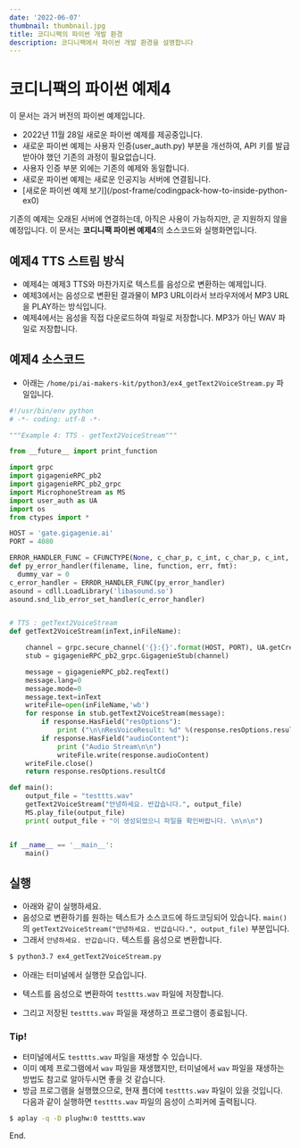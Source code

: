 ```yaml
---
date: '2022-06-07'
thumbnail: thumbnail.jpg
title: 코디니팩의 파이썬 개발 환경
description: 코디니팩에서 파이썬 개발 환경을 설명합니다
---
```


# 코디니팩의 파이썬 예제4

<MdxTextBox>
    <Box sx={{ color: 'secondary.main', fontWeight: 600, mb: 1 }}>이 문서는 과거 버전의 파이썬 예제입니다.</Box>
    <ul>
        <li>2022년 11월 28일 새로운 파이썬 예제를 제공중입니다.</li>
        <li>
            새로운 파이썬 예제는 사용자 인증(user_auth.py) 부분을 개선하여, API 키를 발급받아야 했던 기존의 과정이
            필요없습니다.
        </li>
        <li>사용자 인증 부분 외에는 기존의 예제와 동일합니다.</li>
        <li>새로운 파이썬 예제는 새로운 인공지능 서버에 연결됩니다.</li>
        <li>[새로운 파이썬 예제 보기](/post-frame/codingpack-how-to-inside-python-ex0)</li>
    </ul>
    기존의 예제는 오래된 서버에 연결하는데, 아직은 사용이 가능하지만, 곧 지원하지 않을 예정입니다.
</MdxTextBox>

<MdxTextBox>
    <Box sx={{ color: 'secondary.main', fontWeight: 600, mb: 1 }}>
        이 문서는 <b>코디니팩 파이썬 예제4</b>의 소스코드와 실행화면입니다.
    </Box>
</MdxTextBox>

## 예제4 TTS 스트림 방식

-   예제4는 예제3 TTS와 마찬가지로 텍스트를 음성으로 변환하는 예제입니다.
-   예제3에서는 음성으로 변환된 결과물이 MP3 URL이라서 브라우저에서 MP3 URL을 PLAY하는 방식입니다.
-   예제4에서는 음성을 직접 다운로드하여 파일로 저장합니다. MP3가 아닌 WAV 파일로 저장합니다.

## 예제4 소스코드

-   아래는 `/home/pi/ai-makers-kit/python3/ex4_getText2VoiceStream.py` 파일입니다.

```python
#!/usr/bin/env python
# -*- coding: utf-8 -*-

"""Example 4: TTS - getText2VoiceStream"""

from __future__ import print_function

import grpc
import gigagenieRPC_pb2
import gigagenieRPC_pb2_grpc
import MicrophoneStream as MS
import user_auth as UA
import os
from ctypes import *

HOST = 'gate.gigagenie.ai'
PORT = 4080

ERROR_HANDLER_FUNC = CFUNCTYPE(None, c_char_p, c_int, c_char_p, c_int, c_char_p)
def py_error_handler(filename, line, function, err, fmt):
  dummy_var = 0
c_error_handler = ERROR_HANDLER_FUNC(py_error_handler)
asound = cdll.LoadLibrary('libasound.so')
asound.snd_lib_error_set_handler(c_error_handler)


# TTS : getText2VoiceStream
def getText2VoiceStream(inText,inFileName):

    channel = grpc.secure_channel('{}:{}'.format(HOST, PORT), UA.getCredentials())
    stub = gigagenieRPC_pb2_grpc.GigagenieStub(channel)

    message = gigagenieRPC_pb2.reqText()
    message.lang=0
    message.mode=0
    message.text=inText
    writeFile=open(inFileName,'wb')
    for response in stub.getText2VoiceStream(message):
        if response.HasField("resOptions"):
            print ("\n\nResVoiceResult: %d" %(response.resOptions.resultCd))
        if response.HasField("audioContent"):
            print ("Audio Stream\n\n")
            writeFile.write(response.audioContent)
    writeFile.close()
    return response.resOptions.resultCd

def main():
    output_file = "testtts.wav"
    getText2VoiceStream("안녕하세요. 반갑습니다.", output_file)
    MS.play_file(output_file)
    print( output_file + "이 생성되었으니 파일을 확인바랍니다. \n\n\n")


if __name__ == '__main__':
    main()

```

## 실행

-   아래와 같이 실행하세요.
-   음성으로 변환하기를 원하는 텍스트가 소스코드에 하드코딩되어 있습니다.
    `main()`의 `getText2VoiceStream("안녕하세요. 반갑습니다.", output_file)` 부분입니다.
-   그래서 `안녕하세요. 반갑습니다.` 텍스트를 음성으로 변환합니다.

```bash
$ python3.7 ex4_getText2VoiceStream.py
```

-   아래는 터미널에서 실행한 모습입니다.
-   텍스트를 음성으로 변환하여 `testtts.wav` 파일에 저장합니다.
-   그리고 저장된 `testtts.wav` 파일을 재생하고 프로그램이 종료됩니다.

    <MdxImageView src="/images/codinypack-py/ex4_out1.png" caption="예제 실행" transparentBg />

### Tip!

-   터미널에서도 `testtts.wav` 파일을 재생할 수 있습니다.
-   이미 예제 프로그램에서 `wav` 파일을 재생했지만,
    터미널에서 `wav` 파일을 재생하는 방법도 참고로 알아두시면 좋을 것 같습니다.
-   방금 프로그램을 실행했으므로, 현재 폴더에 `testtts.wav` 파일이 있을 것입니다.
    다음과 같이 실행하면 `testtts.wav` 파일의 음성이 스피커에 출력됩니다.

```bash
$ aplay -q -D plughw:0 testtts.wav
```

<PyExampleLinkBox exampleId="ex4" />

End.
